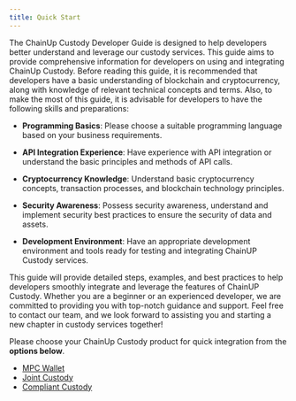 ---
title: Quick Start
---

The ChainUp Custody Developer Guide is designed to help developers better understand and leverage our custody services. This guide aims to provide comprehensive information for developers on using and integrating ChainUp Custody. Before reading this guide, it is recommended that developers have a basic understanding of blockchain and cryptocurrency, along with knowledge of relevant technical concepts and terms. Also, to make the most of this guide, it is advisable for developers to have the following skills and preparations:

* **Programming Basics**: Please choose a suitable programming language based on your business requirements.

* **API Integration Experience**: Have experience with API integration or understand the basic principles and methods of API calls.

* **Cryptocurrency Knowledge**: Understand basic cryptocurrency concepts, transaction processes, and blockchain technology principles.

* **Security Awareness**: Possess security awareness, understand and implement security best practices to ensure the security of data and assets.

* **Development Environment**: Have an appropriate development environment and tools ready for testing and integrating ChainUP Custody services.

This guide will provide detailed steps, examples, and best practices to help developers smoothly integrate and leverage the features of ChainUP Custody. Whether you are a beginner or an experienced developer, we are committed to providing you with top-notch guidance and support. Feel free to contact our team, and we look forward to assisting you and starting a new chapter in custody services together!

Please choose your ChainUp Custody product for quick integration from the **options below**.

- [MPC Wallet](/quick-start/mpc-wallet/download-app)
- [Joint Custody](/quick-start/joint-custody/download-app)
- [Compliant Custody](/quick-start/compliance-custody-joint/open-joint)
